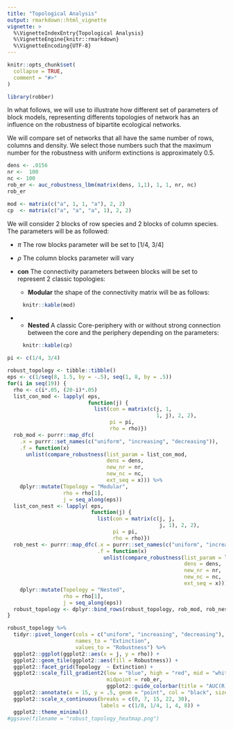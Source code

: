 ```yaml
---
title: "Topological Analysis"
output: rmarkdown::html_vignette
vignette: >
  %\VignetteIndexEntry{Topological Analysis}
  %\VignetteEngine{knitr::rmarkdown}
  %\VignetteEncoding{UTF-8}
---
```


```r
knitr::opts_chunk$set(
  collapse = TRUE,
  comment = "#>"
)
```

```r
library(robber)
```

In what follows, we will use \code{robber} to illustrate how different 
set of parameters of block models, representing differents topologies of 
network has an influence on the robustness of bipartite ecological networks.

We will compare set of networks that all have the same number of rows,
columns and density. We select those numbers such that the maximum number for
the robustness with uniform extinctions is approximately 0.5.

```r
dens <- .0156
nr <-  100
nc <- 100
rob_er <- auc_robustness_lbm(matrix(dens, 1,1), 1, 1, nr, nc)
rob_er
```

```r
mod <- matrix(c("a", 1, 1, "a"), 2, 2)
cp  <- matrix(c("a", "a", "a", 1), 2, 2)
```

We will consider 2 blocks of row species and 2 blocks of column species. 
The parameters will be as followed:

* $\pi$ The row blocks parameter will be set to [1/4, 3/4]
    
* $\rho$ The column blocks parameter will vary
    
* **con** The connectivity parameters between blocks will be set to 
    represent 2 classic topologies: 
    
    + __Modular__ the shape of the connectivity matrix will be as follows:
   
```r
     knitr::kable(mod)
```

*     
    + __Nested__ A classic Core-periphery with or without strong connection
        between the core and the periphery depending on the parameters:

```r
     knitr::kable(cp)
``` 

```r
pi <- c(1/4, 3/4)
```


```r
robust_topology <- tibble::tibble()
eps <- c(1/seq(8, 1.5, by = -.5), seq(1, 8, by = .5))
for(i in seq(19)) {
  rho <- c(i*.05, (20-i)*.05)
  list_con_mod <- lapply( eps,
                          function(j) {
                            list(con = matrix(c(j, 1,
                                                1, j), 2, 2),
                                 pi = pi,
                                 rho = rho)})
  rob_mod <- purrr::map_dfc(
    .x = purrr::set_names(c("uniform", "increasing", "decreasing")), 
    .f = function(x) 
      unlist(compare_robustness(list_param = list_con_mod, 
                                dens = dens, 
                                new_nr = nr, 
                                new_nc = nc, 
                                ext_seq = x))) %>%  
    dplyr::mutate(Topology = "Modular", 
                  rho = rho[1], 
                  j = seq_along(eps))
  list_con_nest <- lapply( eps,
                           function(j) {
                             list(con = matrix(c(j, j,
                                                 j, 1), 2, 2),
                                  pi = pi,
                                  rho = rho)})
  rob_nest <- purrr::map_dfc(.x = purrr::set_names(c("uniform", "increasing", "decreasing")), 
                             .f = function(x) 
                               unlist(compare_robustness(list_param = list_con_mod, 
                                                         dens = dens, 
                                                         new_nr = nr, 
                                                         new_nc = nc, 
                                                         ext_seq = x))) %>%  
    dplyr::mutate(Topology = "Nested", 
                  rho = rho[1], 
                  j = seq_along(eps))
  robust_topology <- dplyr::bind_rows(robust_topology, rob_mod, rob_nest)
}
```



```r
robust_topology %>%
  tidyr::pivot_longer(cols = c("uniform", "increasing", "decreasing"), 
                      names_to = "Extinction", 
                      values_to = "Robustness") %>%
  ggplot2::ggplot(ggplot2::aes(x = j, y = rho)) +
  ggplot2::geom_tile(ggplot2::aes(fill = Robustness)) +
  ggplot2::facet_grid(Topology  ~ Extinction) +
  ggplot2::scale_fill_gradient2(low = "blue", high = "red", mid = "white", 
                                midpoint = rob_er, 
                                ggplot2::guide_colorbar(title = "AUC(R)")) +
  ggplot2::annotate(x = 15, y = .5, geom = "point", col = "black", size = 4) +
  ggplot2::scale_x_continuous(breaks = c(0, 7, 15, 22, 30), 
                              labels = c(1/8, 1/4, 1, 4, 8)) +
  ggplot2::theme_minimal()
#ggsave(filename = "robust_topology_heatmap.png")
```
